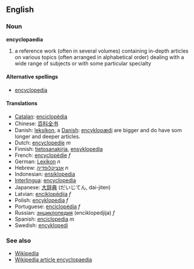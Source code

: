 ==English==
===Noun===
'''encyclopaedia'''

# a reference work (often in several volumes) containing in-depth articles on various topics (often arranged in alphabetical order) dealing with a wide range of subjects or with some particular specialty

====Alternative spellings====
*[[encyclopedia]]

====Translations====
*[[Catalan]]: [[enciclopèdia]]
*Chinese: [[百科全书]]
*Danish: [[leksikon]], a [[Danish]]: [[encyklopædi]] are bigger and do have som longer and deeper articles.
*Dutch: [[encyclopedie]] ''m''
*Finnish: [[tietosanakirja]], [[ensyklopedia]]
*French: [[encyclopédie]] ''f''
*German: [[Lexikon]] ''n''
*Hebrew: [[אנציקלופדיה]] ''n''
*Indonesian: [[ensiklopedia]]
*[[Interlingua]]: [[encyclopedia]]
*Japanese: [[大辞典]] (だいじてん, dai-jiten)
*Latvian: [[enciklopēdija]] ''f''
*Polish: [[encyklopedia]] ''f''
*Portuguese: [[enciclopédia]] ''f''
*Russian: [[энциклопедия]] (enciklopedjija) ''f''
*Spanish: [[enciclopedia]] ''m''
*Swedish: [[encyklopedi]]

===See also===
* [[Wikipedia]]
* [[w:Encyclopedia|Wikipedia article encyclopaedia]]